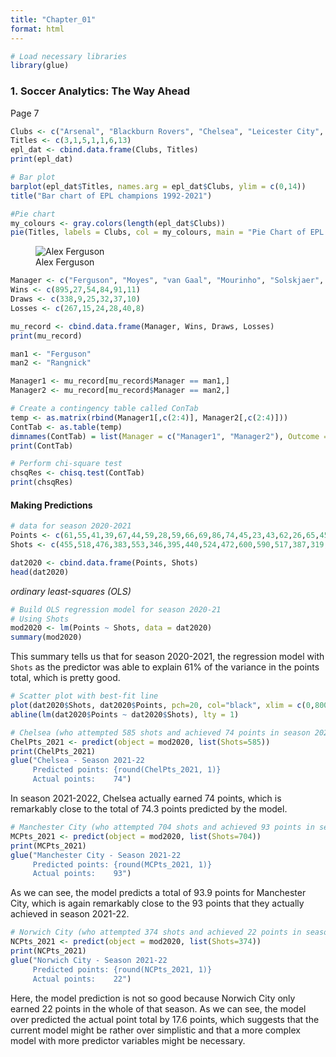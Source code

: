 ```yaml
---
title: "Chapter_01"
format: html
---
```


```r
# Load necessary libraries
library(glue)
```


### 1. Soccer Analytics: The Way Ahead

Page 7

```r
Clubs <- c("Arsenal", "Blackburn Rovers", "Chelsea", "Leicester City", "Liverpool", "Man City", "Man United")
Titles <- c(3,1,5,1,1,6,13)
epl_dat <- cbind.data.frame(Clubs, Titles)
print(epl_dat)
```

```r
# Bar plot
barplot(epl_dat$Titles, names.arg = epl_dat$Clubs, ylim = c(0,14))
title("Bar chart of EPL champions 1992-2021")
```

```r
#Pie chart
my_colours <- gray.colors(length(epl_dat$Clubs))
pie(Titles, labels = Clubs, col = my_colours, main = "Pie Chart of EPL champions 1992-2021")
```

![Alex Ferguson](Alex_Ferguson.webp)

```r
Manager <- c("Ferguson", "Moyes", "van Gaal", "Mourinho", "Solskjaer", "Rangnick")
Wins <- c(895,27,54,84,91,11)
Draws <- c(338,9,25,32,37,10)
Losses <- c(267,15,24,28,40,8)

mu_record <- cbind.data.frame(Manager, Wins, Draws, Losses)
print(mu_record)
```

```r
man1 <- "Ferguson"
man2 <- "Rangnick"

Manager1 <- mu_record[mu_record$Manager == man1,]
Manager2 <- mu_record[mu_record$Manager == man2,]
```

```r
# Create a contingency table called ConTab
temp <- as.matrix(rbind(Manager1[,c(2:4)], Manager2[,c(2:4)]))
ContTab <- as.table(temp)
dimnames(ContTab) = list(Manager = c("Manager1", "Manager2"), Outcome = c("Wins", "Draws", "Loses"))
print(ContTab)
```

```r
# Perform chi-square test
chsqRes <- chisq.test(ContTab)
print(chsqRes)
```

#### Making Predictions

```r
# data for season 2020-2021
Points <- c(61,55,41,39,67,44,59,28,59,66,69,86,74,45,23,43,62,26,65,45)
Shots <- c(455,518,476,383,553,346,395,440,524,472,600,590,517,387,319,417,442,336,462,462)
```

```r
dat2020 <- cbind.data.frame(Points, Shots)
head(dat2020)
```

*ordinary least-squares (OLS)*

```r
# Build OLS regression model for season 2020-21
# Using Shots
mod2020 <- lm(Points ~ Shots, data = dat2020)
summary(mod2020)
```

This summary tells us that for season 2020-2021, the regression model with `Shots` as the predictor was able to explain 61% of the variance in the points total, which is pretty good.

```r
# Scatter plot with best-fit line
plot(dat2020$Shots, dat2020$Points, pch=20, col="black", xlim = c(0,800), ylim = c(0,100), ylab = "Points", xlab = "Shots")
abline(lm(dat2020$Points ~ dat2020$Shots), lty = 1)
```

```r
# Chelsea (who attempted 585 shots and achieved 74 points in season 2021-22)
ChelPts_2021 <- predict(object = mod2020, list(Shots=585))
print(ChelPts_2021)
glue("Chelsea - Season 2021-22
     Predicted points: {round(ChelPts_2021, 1)}
     Actual points:    74")
```

In season 2021-2022, Chelsea actually earned 74 points, which is remarkably close to the total of 74.3 points predicted by the model.

```r
# Manchester City (who attempted 704 shots and achieved 93 points in season 2021-22)
MCPts_2021 <- predict(object = mod2020, list(Shots=704))
print(MCPts_2021)
glue("Manchester City - Season 2021-22
     Predicted points: {round(MCPts_2021, 1)}
     Actual points:    93")
```

As we can see, the model predicts a total of 93.9 points for Manchester City, which is again remarkably close to the 93 points that they actually achieved in season 2021-22.

```r
# Norwich City (who attempted 374 shots and achieved 22 points in season 2021-22)
NCPts_2021 <- predict(object = mod2020, list(Shots=374))
print(NCPts_2021)
glue("Norwich City - Season 2021-22
     Predicted points: {round(NCPts_2021, 1)}
     Actual points:    22")
```

Here, the model prediction is not so good because Norwich City only earned 22 points in the whole of that season. As we can see, the model over predicted the actual point total by 17.6 points, which suggests that the current model might be rather over simplistic and that a more complex model with more predictor variables might be necessary.














